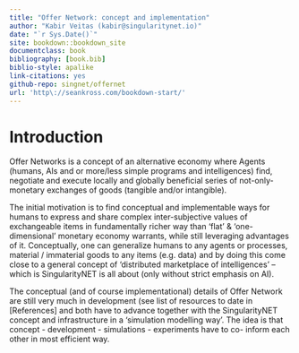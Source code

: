 ```yaml
--- 
title: "Offer Network: concept and implementation"
author: "Kabir Veitas (kabir@singularitynet.io)"
date: "`r Sys.Date()`"
site: bookdown::bookdown_site
documentclass: book
bibliography: [book.bib]
biblio-style: apalike
link-citations: yes
github-repo: singnet/offernet
url: 'http\://seankross.com/bookdown-start/'
---
```


# Introduction

Offer Networks is a concept of an alternative economy where Agents (humans, AIs and or more/less simple programs and intelligences) find, negotiate and execute locally and globally beneficial series of not-only-monetary exchanges of goods (tangible and/or intangible). 

The initial motivation is to find conceptual and implementable ways for humans to express and share complex inter-subjective values of exchangeable items in fundamentally richer way than ‘flat’ & ‘one-dimensional’ monetary economy warrants, while still leveraging advantages of it. Conceptually, one can generalize humans to any agents or processes, material / immaterial goods to any items (e.g. data) and by doing this come close to a general concept of ‘distributed marketplace of intelligences’  -- which is SingularityNET is all about (only without strict emphasis on AI).

The conceptual (and of course implementational) details of Offer Network are still very much in development (see list of resources to date in [References] and both have to advance together with the SingularityNET concept and infrastructure in a ‘simulation modelling way’. The idea is that concept - development - simulations - experiments have to co- inform each other in most efficient way.